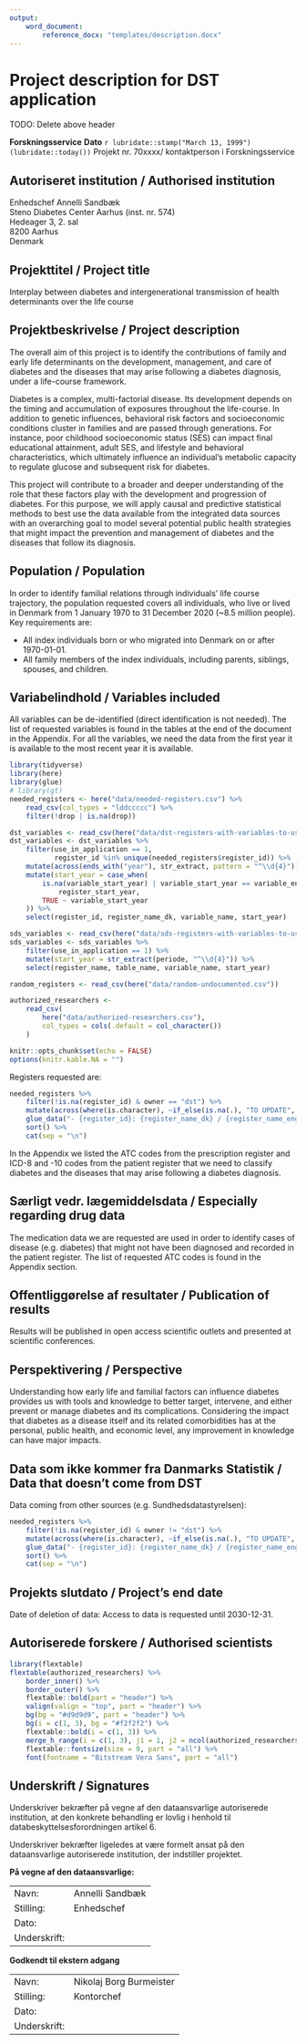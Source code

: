 ```yaml
---
output: 
    word_document: 
        reference_docx: "templates/description.docx"
---
```


# Project description for DST application
TODO: Delete above header

**Forskningsservice**                     **Dato** `r lubridate::stamp("March 13, 1999")(lubridate::today())`
Projekt nr. 70xxxx/ kontaktperson i Forskningsservice

## Autoriseret institution / Authorised institution

Enhedschef Annelli Sandbæk  
Steno Diabetes Center Aarhus (inst. nr. 574)  
Hedeager 3, 2. sal  
8200 Aarhus  
Denmark  

## Projekttitel / Project title

Interplay between diabetes and intergenerational transmission of health determinants over the life course

## Projektbeskrivelse / Project description

The overall aim of this project is to identify the contributions of family and
early life determinants on the development, management, and care of diabetes and
the diseases that may arise following a diabetes diagnosis, under a life-course
framework.

Diabetes is a complex, multi-factorial disease. Its development depends on the
timing and accumulation of exposures throughout the life-course. In addition to
genetic influences, behavioral risk factors and socioeconomic conditions cluster
in families and are passed through generations. For instance, poor childhood
socioeconomic status (SES) can impact final educational attainment, adult SES,
and lifestyle and behavioral characteristics, which ultimately influence an
individual's metabolic capacity to regulate glucose and subsequent risk for
diabetes.

This project will contribute to a broader and deeper understanding of the role
that these factors play with the development and progression of diabetes. For
this purpose, we will apply causal and predictive statistical methods to best
use the data available from the integrated data sources with an overarching goal
to model several potential public health strategies that might impact the
prevention and management of diabetes and the diseases that follow its
diagnosis. 

<!-- A key feature to this project is the integration of external data -->
<!-- sources, such as longitudinal cohort studies, with the register data. -->

## Population / Population

In order to identify familial relations through individuals' life course trajectory,
the population requested covers all individuals, who live or lived in Denmark 
from 1 January 1970 to 31 December 2020 (~8.5 million people). Key requirements are:

- All index individuals born or who migrated into Denmark on or after 1970-01-01.
- All family members of the index individuals, including parents, siblings,
spouses, and children.

## Variabelindhold / Variables included

All variables can be de-identified (direct identification is not needed). The
list of requested variables is found in the tables at the end of the document in 
the Appendix. For all the variables, we need the data from the first year it is
available to the most recent year it is available. 

```r
library(tidyverse)
library(here)
library(glue)
# library(gt)
needed_registers <- here("data/needed-registers.csv") %>% 
    read_csv(col_types = "lddccccc") %>% 
    filter(!drop | is.na(drop))

dst_variables <- read_csv(here("data/dst-registers-with-variables-to-use.csv"))
dst_variables <- dst_variables %>%
    filter(use_in_application == 1,
           register_id %in% unique(needed_registers$register_id)) %>% 
    mutate(across(ends_with("year"), str_extract, pattern = "^\\d{4}")) %>% 
    mutate(start_year = case_when(
        is.na(variable_start_year) | variable_start_year == variable_end_year ~
            register_start_year,
        TRUE ~ variable_start_year
    )) %>% 
    select(register_id, register_name_dk, variable_name, start_year)

sds_variables <- read_csv(here("data/sds-registers-with-variables-to-use.csv"))
sds_variables <- sds_variables %>% 
    filter(use_in_application == 1) %>% 
    mutate(start_year = str_extract(periode, "^\\d{4}")) %>% 
    select(register_name, table_name, variable_name, start_year)

random_registers <- read_csv(here("data/random-undocumented.csv"))

authorized_researchers <-
    read_csv(
        here("data/authorized-researchers.csv"),
        col_types = cols(.default = col_character())
    )

knitr::opts_chunk$set(echo = FALSE)
options(knitr.kable.NA = "")
```

Registers requested are:

```r
needed_registers %>% 
    filter(!is.na(register_id) & owner == "dst") %>% 
    mutate(across(where(is.character), ~if_else(is.na(.), "TO UPDATE", .))) %>% 
    glue_data("- {register_id}: {register_name_dk} / {register_name_english}") %>% 
    sort() %>% 
    cat(sep = "\n")
```

In the Appendix we listed the ATC codes from the prescription register and ICD-8
and -10 codes from the patient register that we need to classify diabetes 
and the diseases that may arise following a diabetes diagnosis.

<!-- Please also include information on external data or own survey data if such -->
<!-- data is part of the project. In such cases please include approval from the -->
<!-- Danish Protection Agency. -->

## Særligt vedr. lægemiddelsdata / Especially regarding drug data 

The medication data we are requested are used in order to identify cases of disease
(e.g. diabetes) that might not have been diagnosed and recorded in the patient register.
The list of requested ATC codes is found in the Appendix section.

<!--
Only to be filled in if the project is to use drug data. Research projects that
must use data from the Medicines Database must be approved by the Danish Health
and Medicines Authority. The approval process takes place via a contact person
in Forskningsservice. Drug data may only be used for the purpose described in
this project setting. If drug data is to be used for other purposes, a renewed
approval from the Danish Health and Medicines Authority is required.
-->

## Offentliggørelse af resultater / Publication of results

Results will be published in open access scientific outlets and presented at
scientific conferences.

## Perspektivering / Perspective

Understanding how early life and familial factors can influence diabetes provides
us with tools and knowledge to better target, intervene, and either
prevent or manage diabetes and its complications. Considering the impact that
diabetes as a disease itself and its related comorbidities has at the personal,
public health, and economic level, any improvement in knowledge can have major 
impacts.

<!-- A description of what knowledge of societal relevance this study can contribute. -->

## Data som ikke kommer fra Danmarks Statistik / Data that doesn't come from DST

Data coming from other sources (e.g. Sundhedsdatastyrelsen):

<!--
List cohorts:

- Diet, Cancer, and Health study. Next Generation Study
- ADDITION, ADDITION-PRO cohort studies
    - Some ideas: Family characteristics and diabetes control.
- Inter99
- CORE Trial (Check your health study. This is a household intervention)
- The Danish National Health survey (2010, 2013 and 2017)
    - See: https://www.danishhealthdata.com/find-health-data/Danskernes-sundhed Data
    administrator: National Institute of Public Health, SDU, application here:
    http://www.danskernessundhed.dk/Spoergeskema
-->
    
```r
needed_registers %>% 
    filter(!is.na(register_id) & owner != "dst") %>% 
    mutate(across(where(is.character), ~if_else(is.na(.), "TO UPDATE", .))) %>% 
    glue_data("- {register_id}: {register_name_dk} / {register_name_english}") %>% 
    sort() %>% 
    cat(sep = "\n")
```

## Projekts slutdato / Project's end date

Date of deletion of data: Access to data is requested until 2030-12-31.

\newpage

## Autoriserede forskere / Authorised scientists

```r
library(flextable)
flextable(authorized_researchers) %>% 
    border_inner() %>% 
    border_outer() %>% 
    flextable::bold(part = "header") %>% 
    valign(valign = "top", part = "header") %>% 
    bg(bg = "#d9d9d9", part = "header") %>% 
    bg(i = c(1, 3), bg = "#f2f2f2") %>% 
    flextable::bold(i = c(1, 3)) %>% 
    merge_h_range(i = c(1, 3), j1 = 1, j2 = ncol(authorized_researchers)) %>% 
    flextable::fontsize(size = 9, part = "all") %>% 
    font(fontname = "Bitstream Vera Sans", part = "all")
```

\newpage

## Underskrift / Signatures

Underskriver bekræfter på vegne af den dataansvarlige autoriserede institution,
at den konkrete behandling er lovlig i henhold til databeskyttelsesforordningen
artikel 6.

Underskriver bekræfter ligeledes at være formelt ansat på den dataansvarlige
autoriserede institution, der indstiller projektet.

**På vegne af den dataansvarlige:**

| | |
|--|--|
|Navn: |Annelli Sandbæk|
|Stilling: |Enhedschef|
|Dato: | |
|Underskrift:| |

**Godkendt til ekstern adgang**

| | |
|--|--|
|Navn: | Nikolaj Borg Burmeister |
|Stilling: | Kontorchef |
|Dato: | |
|Underskrift:| |
